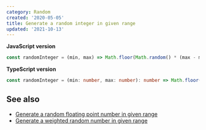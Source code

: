 ```yaml
---
category: Random
created: '2020-05-05'
title: Generate a random integer in given range
updated: '2021-10-13'
---
```


**JavaScript version**

```js randomInteger.js
const randomInteger = (min, max) => Math.floor(Math.random() * (max - min + 1)) + min;
```

**TypeScript version**

```ts randomInteger.ts
const randomInteger = (min: number, max: number): number => Math.floor(Math.random() * (max - min + 1)) + min;
```

## See also

-   [Generate a random floating point number in given range](https://phuoc.ng/collection/1-loc/generate-a-random-floating-point-number-in-given-range)
-   [Generate a weighted random number in given range](https://phuoc.ng/collection/1-loc/generate-a-weighted-random-number-in-given-range)
